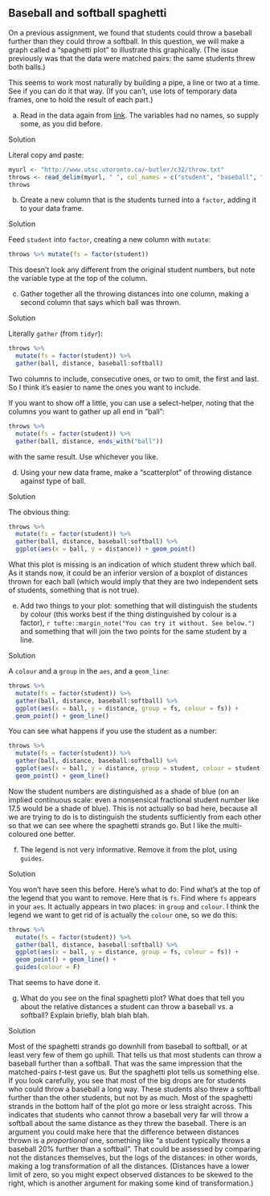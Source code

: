 ##  Baseball and softball spaghetti


 On a previous assignment, we found that students could throw
a baseball further than they could throw a softball. In this question,
we will make a graph called a "spaghetti plot" to illustrate this
graphically. (The issue previously was that the data were matched
pairs: the same students threw both balls.)

This seems to work most naturally by building a pipe, a line or two at
a time. See if you can do it that way. (If you can't, use lots of
temporary data frames, one to hold the result of each part.)



(a) Read in the data again from
[link](http://www.utsc.utoronto.ca/~butler/c32/throw.txt). The
variables had no names, so supply some, as you did before.


Solution


Literal copy and paste: 
```r
myurl <- "http://www.utsc.utoronto.ca/~butler/c32/throw.txt"
throws <- read_delim(myurl, " ", col_names = c("student", "baseball", "softball"))
throws
```

       



(b) Create a new column that is the students turned into a
`factor`, adding it to your data frame.


Solution


Feed `student` into `factor`, creating a new
column with `mutate`:
```r
throws %>% mutate(fs = factor(student))
```

       

This doesn't look any different from the original student numbers, but
note the variable type at the top of the column.



(c) Gather together all the throwing distances into one column,
making a second column that says which ball was thrown.


Solution


Literally `gather` (from `tidyr`):
```r
throws %>%
  mutate(fs = factor(student)) %>%
  gather(ball, distance, baseball:softball)
```

       

Two columns to include, consecutive ones, or two to omit, the first
and last. So I think it's
easier to name the ones you want to include. 

If you want to show off a little, you can use a select-helper, noting
that the columns you want to gather up all end in "ball":

```r
throws %>%
  mutate(fs = factor(student)) %>%
  gather(ball, distance, ends_with("ball"))
```

       

with the same result. Use whichever you like.



(d) Using your new data frame, make a "scatterplot" of throwing
distance against type of ball.


Solution


The obvious thing:
```r
throws %>%
  mutate(fs = factor(student)) %>%
  gather(ball, distance, baseball:softball) %>%
  ggplot(aes(x = ball, y = distance)) + geom_point()
```

       

What this plot is missing is an indication of which student threw
which ball. As it stands now, it could be an inferior version of a
boxplot of distances thrown for each ball (which would imply that they
are two independent sets of students, something that is not true).



(e) Add two things to your plot: something that will distinguish
the students by colour (this works best if the thing distinguished
by colour is a factor),
`r tufte::margin_note("You can try it without. See below.")`
and something that will join the two points for the same student by
a line.


Solution


A `colour` and a `group` in the `aes`, and
a `geom_line`:
```r
throws %>%
  mutate(fs = factor(student)) %>%
  gather(ball, distance, baseball:softball) %>%
  ggplot(aes(x = ball, y = distance, group = fs, colour = fs)) +
  geom_point() + geom_line()
```

     

You can see what happens if you use the student as a number:

```r
throws %>%
  mutate(fs = factor(student)) %>%
  gather(ball, distance, baseball:softball) %>%
  ggplot(aes(x = ball, y = distance, group = student, colour = student)) +
  geom_point() + geom_line()
```

     

Now the student numbers are distinguished as a shade of blue (on an
implied continuous scale: even a nonsensical fractional student number
like 17.5 would be a shade of blue). This is not actually so bad here,
because all we are trying to do is to distinguish the students
sufficiently from each other so that we can see where the spaghetti
strands go. But I like the multi-coloured one better.



(f) The legend is not very informative. Remove it from the plot,
using `guides`.


Solution


You won't have seen this before. Here's what to do: Find what's
at the top of the legend that you want to remove. Here that is
`fs`. Find where `fs` appears in your
`aes`. It actually appears in two places: in
`group` and `colour`. I think the legend we want
to get rid of is actually the `colour` one, so we do this:
```r
throws %>%
  mutate(fs = factor(student)) %>%
  gather(ball, distance, baseball:softball) %>%
  ggplot(aes(x = ball, y = distance, group = fs, colour = fs)) +
  geom_point() + geom_line() +
  guides(colour = F)
```

       

That seems to have done it.



(g) What do you see on the final spaghetti plot? What does that tell you
about the relative distances a student can throw a baseball vs.\ a
softball? Explain briefly, blah blah blah.


Solution


Most of the spaghetti strands go downhill from baseball to
softball, or at least very few of them go uphill. That tells us
that most students can throw a baseball further than a softball.
That was the same impression that the matched-pairs $t$-test
gave us. But the spaghetti plot tells us something else. If you
look carefully, you see that most of the big drops are for
students who could throw a baseball a long way. These students
also threw a softball further than the other students, but not
by as much. Most of the spaghetti strands in the bottom half of
the plot go more or less straight across. This indicates that
students who cannot throw a baseball very far will throw a
softball about the same distance as they threw the baseball.
There is an argument you could make here that the difference
between distances thrown is a *proportional* one, something
like "a student typically throws a baseball 20\% further than a softball". 
That could be assessed by comparing not the
distances themselves, but the logs of the distances: in other
words, making a log transformation of all the
distances. (Distances have a lower limit of zero, so you might
expect observed distances to be skewed to the right, which is
another argument for making some kind of transformation.)




